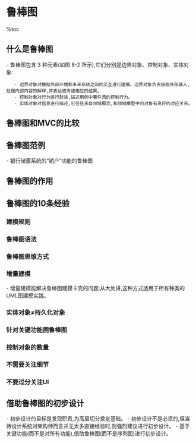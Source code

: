 = 鲁棒图 =

%toc

== 什么是鲁棒图 ==
- 鲁棒图包含 3 种元素(如图 8-2 所示),它们分别是边界对象、控制对象、实体对象:
    - 边界对象对模拟外部环境和未来系统之间的交互进行建模。边界对象负责接收外部输入,处理内部内容的解释,并表达或传递相应的结果。
    - 控制对象对行为进行封装,描述用例中事件流的控制行为。
    - 实体对象对信息进行描述,它往往来自领域概念,和领域模型中的对象有良好的对应关系。
{{http:pic/lubangtu.png}}

== 鲁棒图和MVC的比较 ==
{{{class="brush:text"
1.  View仅涵盖了“用户界面”元素的抽象,而鲁棒图的边界对象全面涵盖了三种交互,即本系统和外部“人”的交互、本系统和外部“系统”的交互、本系统和外部“设备”的交互。
2.  数据访问逻辑是Controller吗?不是。控制对象广泛涵盖了应用逻辑、业务逻辑、数据访问逻辑的抽象,而MVC的Controller主要对应于应用逻辑。
3.  MVC的Model对应于经典的业务逻辑部分,而鲁棒图的实体对象更像“数据”的代名词——用实体对象建模的数据既可以是持久化的也可以仅存在于内存中，
    并不像有的实践者理解的那样直接就等同于持久化对象。
}}}

{{http:pic/lubang_mvc.png}}

== 鲁棒图范例 ==
- 银行储蓄系统的“销户”功能的鲁棒图
{{http:pic/lubang_xiaohu.png}}

== 鲁棒图的作用 ==
{{{class="brush:text"
1.  有助于确保用例文本的正确性,且没有指定不合理或不可能的系统行为(基于要使用的一组对象),从而提供了健康性检查(Sanity Check)。这种改进使用例文本的特性从纯
    粹的用户手册角度变为对象模型上下文中的使用描述。
2.  有助于确保用例考虑到了所有必需的分支流程,从而提供了完整性和正确性检查。经验表明,为实现这种目标,并编写出遵循某些定义良好的指南的文本,而在绘制鲁棒图上
    花费的时间,将在绘制时序图时 3~4 倍地节省下来。
3.  有利于发现对象,这一点很重要,因为在域建模期间肯定会遗漏一些对象。您还可以发现对象命名冲突的情况,从而避免进一步造成严重的问题。另外,鲁棒分析有利于确保
    我们在绘制时序图之前确定大部分实体类和边界类。
}}}

== 鲁棒图的10条经验 ==
{{http:pic/lubang_10exp.png}}

=== 建模规则 ===
{{{class="brush:text"
1.  参与者只能与边界对象交谈。
2.  边界对象只能与控制对象和参与者交谈。
3.  实体对象也只能与控制对象交谈。
4.  控制对象既能与边界对象交谈,也能与控制对象交谈,但不能与参与者交谈。
}}}
{{http:pic/lubang_guize.png}}

=== 鲁棒图语法 ===
{{http:pic/lubang_yufa.png}}

=== 鲁棒图思维方式 ===
{{http:pic/lubang_siwei.png}}

=== 增量建模 ===
- 增量建模能解决鲁棒图建模卡壳的问题;从大处讲,这种方式适用于所有种类的UML图建模实践。

=== 实体对象≠持久化对象 ===
{{{class="brush:text"
    一方面,在实践中,有些系统须要在内存中创建数据的“暂存体”以保持中间状态,这当然可以被建模成实体对象。另一方面,有的系统没有持久化数据,
但基于鲁棒图的初步设计依然可用,此时难道鲁棒图不包含实体对象?显然不对。
}}}

=== 针对关键功能画鲁棒图 ===
{{{class="brush:text"
    基于“关键需求决定架构”的理念,功能需求作为需求的一种类型,在设计架构时不必针对每个功能都画出鲁棒图。
}}}

=== 控制对象的数量 ===
{{{class="brush:text"
    既然是初步设计,鲁棒图建模时,针对关键功能的每个鲁棒图中的控制对象不必太多太细,5个是常见的上限值。相反,若实现某功能的鲁棒图中只含1个控制对象,
则是明显地“设计不足”——这个控制对象的名字必然和功能的名字相同,这意味着没有对职责进行真正的切分。
}}}

=== 不需要关注细节 ===
{{{class="brush:text"
初步设计不应关注细节
1.  对每个对象只标识对象名,都未识别其属性和方法。
2.  “活期账户销户界面”,具体可能是对话框、Web页面、字符终端界面,但鲁棒图中没有关心这些细节问题。
3.  “客户资料”等实体对象须要持久化吗?不关心,更不关心用 Table 还是用File或其他方式持久化。
4.  没有标识控制流的严格顺序。
}}}

=== 不要过分关注UI ===
{{{class="brush:text"
    过分关心UI,会陷入诸如有几个窗口,是不是有一个专门的结果显示页面等诸多细节之中,初步设计就没法做了。别忘了,初步设计的目标是发现职责。
初步设计无须展开架构设计细节,否则就背上了“包袱”,这是复杂系统架构设计起步时的大忌。
}}}

== 借助鲁棒图的初步设计 ==
- 初步设计的目标是发现职责,为高层切分奠定基础。
- 初步设计不是必须的,但当待设计系统对架构师而言并无太多直接经验时,则强烈建议进行初步设计。
- 基于关键功能(而不是对所有功能),借助鲁棒图(而不是序列图)进行初步设计。
